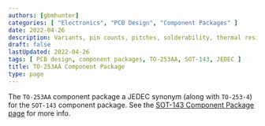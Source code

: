 ```yaml
---
authors: [gbmhunter]
categories: [ "Electronics", "PCB Design", "Component Packages" ]
date: 2022-04-26
description: Variants, pin counts, pitches, solderability, thermal resistances, dimensions, land patterns, 3D models and more info for the TO-253AA component package.
draft: false
lastUpdated: 2022-04-26
tags: [ PCB design, component packages, TO-253AA, SOT-143, JEDEC ]
title: TO-253AA Component Package
type: page
---
```



The `TO-253AA` component package a JEDEC synonym (along with `TO-253-4`) for the `SOT-143` component package. See the [SOT-143 Component Package page](/pcb-design/component-packages/sot-143-component-package/) for more info.
